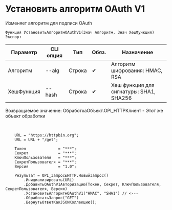 ﻿---
sidebar_position: 5
description: Установить алгоритм OAuth V1 и другие функции для работы с HTTP-клиент в Открытом пакете интеграций - бесплатной open-source библиотеке интеграций для 1С:Предприятие 8, OneScript и CLI
keywords: [1C, 1С, 1С:Предприятие, 1С:Предприятие 8.3, API, Интеграция, Сервисы, Обмен, OneScript, CLI, HTTP-клиент]
---


# Установить алгоритм OAuth V1
 Изменяет алгоритм для подписи OAuth



`Функция УстановитьАлгоритмOAuthV1(Знач Алгоритм, Знач ХешФункция) Экспорт`

  | Параметр | CLI опция | Тип | Обяз. | Назначение |
  |-|-|-|-|-|
  | Алгоритм | --alg | Строка | &#x2714; | Алгоритм шифрования: HMAC, RSA |
  | ХешФункция | --hash | Строка | &#x2714; | Хеш функция для сигнатуры: SHA1, SHA256 |

  
  Возвращаемое значение:   ОбработкаОбъект.OPI_HTTPКлиент - Этот же объект обработки

<br/>




```bsl title="Пример использования для 1С:Предприятие/OneScript"
    URL = "https://httpbin.org";
    URL = URL + "/get";

    Токен              = "***";
    Секрет             = "***";
    КлючПользователя   = "***";
    СекретПользователя = "***";
    Версия             = "1.0";

    Результат = OPI_ЗапросыHTTP.НовыйЗапрос()
        .Инициализировать(URL)
        .ДобавитьOAuthV1Авторизацию(Токен, Секрет, КлючПользователя, СекретПользователя, Версия)
        .УстановитьАлгоритмOAuthV1("HMAC", "SHA1") // <---
        .ОбработатьЗапрос("GET")
        .ВернутьОтветКакJSONКоллекцию();
```
    




